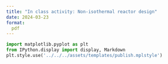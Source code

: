 ```yaml
---
title: "In class activity: Non-isothermal reactor design"
date: 2024-03-23
format:
  pdf
---
```


```python
import matplotlib.pyplot as plt
from IPython.display import display, Markdown
plt.style.use('../../../assets/templates/publish.mplstyle')
```

